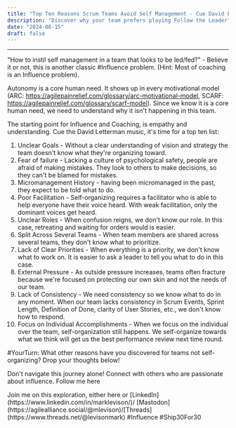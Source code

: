 ```yaml
---
title: "Top Ten Reasons Scrum Teams Avoid Self Management - Cue David Letterman"
description: "Discover why your team prefers playing Follow the Leader"
date: "2024-08-15"
draft: false
---
```



---

"How to instil self management in a team that looks to be led/fed?" - Believe it or not, this is another classic #Influence problem. (Hint: Most of coaching is an Influence problem).

Autonomy is a core human need. It shows up in every motivational model (ARC: https://agilepainrelief.com/glossary/arc-motivational-model, SCARF: https://agilepainrelief.com/glossary/scarf-model). Since we know it is a core human need, we need to understand why it isn't happening in this team.

The starting point for Influence and Coaching, is empathy and understanding. Cue the David Letterman music, it's time for a top ten list:

1. Unclear Goals - Without a clear understanding of vision and strategy the team doesn't know what they're organizing toward.
2. Fear of failure - Lacking a culture of psychological safety, people are afraid of making mistakes. They look to others to make decisions, so they can't be blamed for mistakes.
3. Micromanagement History - having been micromanaged in the past, they expect to be told what to do.
4. Poor Facilitation - Self-organizing requires a facilitator who is able to help everyone have their voice heard. With weak facilitation, only the dominant voices get heard.
5. Unclear Roles - When confusion reigns, we don't know our role. In this case, retreating and waiting for orders would is easier.
6. Split Across Several Teams - When team members are shared across several teams, they don't know what to prioritize.
7. Lack of Clear Priorities - When everything is a priority, we don't know what to work on. It is easier to ask a leader to tell you what to do in this case.
8. External Pressure - As outside pressure increases, teams often fracture because we're focused on protecting our own skin and not the needs of our team.
9. Lack of Consistency - We need consistency so we know what to do in any moment. When our team lacks consistency in Scrum Events, Sprint Length, Definition of Done, clarity of User Stories, etc., we don't know how to respond.
10. Focus on Individual Accomplishments - When we focus on the individual over the team, self-organization still happens. We self-organize towards what we think will get us the best performance review next time round.

#YourTurn: What other reasons have you discovered for teams not self-organizing? Drop your thoughts below!

Don't navigate this journey alone! Connect with others who are passionate about influence. Follow me here

<Callout type="info">
  Join me on this exploration, either here or
  [LinkedIn](https://www.linkedin.com/in/marklevison/)/
  [Mastodon](https://agilealliance.social/@mlevison)/[Threads](https://www.threads.net/@levisonmark)
</Callout>
#Influence #Ship30For30

